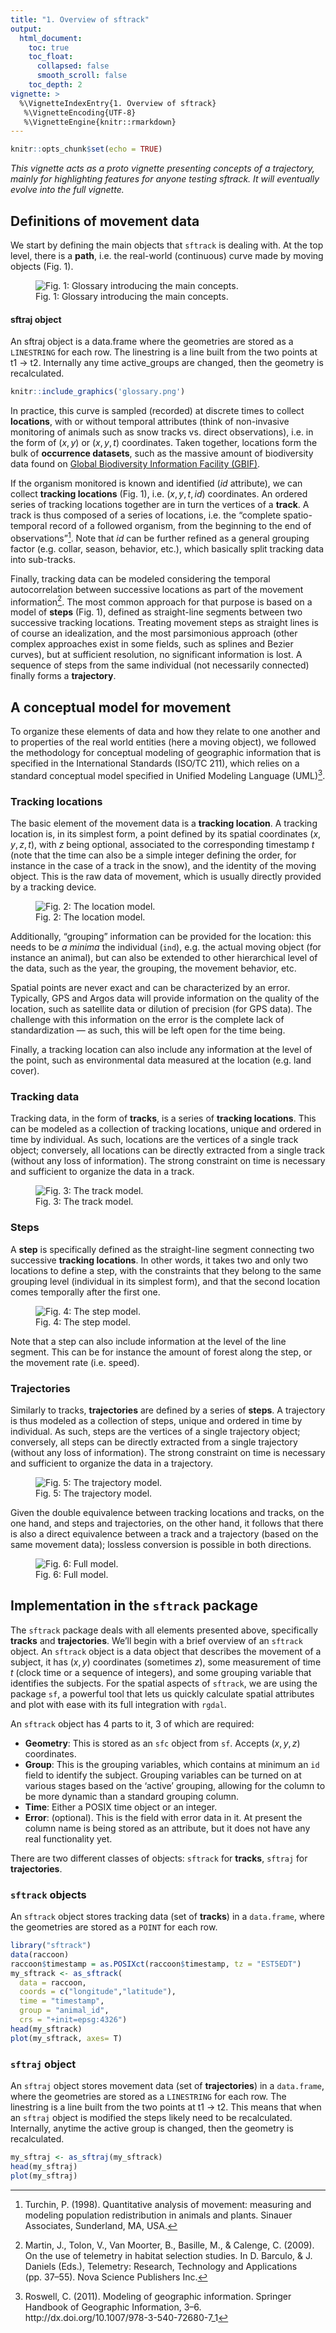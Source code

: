 ```yaml
---
title: "1. Overview of sftrack"
output:
  html_document:
    toc: true
    toc_float:
      collapsed: false
      smooth_scroll: false
    toc_depth: 2
vignette: >
  %\VignetteIndexEntry{1. Overview of sftrack}
   %\VignetteEncoding{UTF-8}
   %\VignetteEngine{knitr::rmarkdown}
---
```


```r
knitr::opts_chunk$set(echo = TRUE)
```


*This vignette acts as a proto vignette presenting concepts of a
trajectory, mainly for highlighting features for anyone testing
sftrack. It will eventually evolve into the full vignette.*


## Definitions of movement data

We start by defining the main objects that `sftrack` is dealing
with. At the top level, there is a **path**, i.e. the real-world
(continuous) curve made by moving objects (Fig. 1).

<!-- MB: Please use whichever form below that makes more sense for a -->
<!-- vignette; and remove this comment. Do the same for all figures. -->

![Fig. 1: Glossary introducing the main concepts.](glossary.png "Fig. 1: Glossary introducing the main concepts.")

#### sftraj object
An sftraj object is a data.frame where the geometries are stored as a `LINESTRING` for each row. The linestring is a line built from the two points at t1 -> t2. Internally any time active_groups are changed, then the geometry is recalculated.

```r
knitr::include_graphics('glossary.png')

```

In practice, this curve is sampled (recorded) at discrete times to
collect **locations**, with or without temporal attributes (think of
non-invasive monitoring of animals such as snow tracks vs. direct
observations), i.e. in the form of $(x, y)$ or $(x, y, t)$
coordinates. Taken together, locations form the bulk of **occurrence
datasets**, such as the massive amount of biodiversity data found on
[Global Biodiversity Information Facility
(GBIF)](https://www.gbif.org/).

If the organism monitored is known and identified ($id$ attribute), we
can collect **tracking locations** (Fig. 1), i.e. $(x, y, t, id)$
coordinates. An ordered series of tracking locations together are in
turn the vertices of a **track**. A track is thus composed of a series
of locations, i.e. the "complete spatio-temporal record of a followed
organism, from the beginning to the end of observations"[^turchin].
Note that $id$ can be further refined as a general grouping factor
(e.g. collar, season, behavior, etc.), which basically split tracking
data into sub-tracks.

[^turchin]: Turchin, P. (1998). Quantitative analysis of movement: measuring and modeling population redistribution in animals and plants. Sinauer Associates, Sunderland, MA, USA.

Finally, tracking data can be modeled considering the temporal
autocorrelation between successive locations as part of the movement
information[^martin]. The most common approach for that purpose is
based on a model of **steps** (Fig. 1), defined as straight-line
segments between two successive tracking locations. Treating movement
steps as straight lines is of course an idealization, and the most
parsimonious approach (other complex approaches exist in some fields,
such as splines and Bezier curves), but at sufficient resolution, no
significant information is lost. A sequence of steps from the same
individual (not necessarily connected) finally forms a **trajectory**.

[^martin]: Martin, J., Tolon, V., Van Moorter, B., Basille, M., & Calenge, C. (2009). On the use of telemetry in habitat selection studies. In D. Barculo, & J. Daniels (Eds.), Telemetry: Research, Technology and Applications (pp. 37–55). Nova Science Publishers Inc.


## A conceptual model for movement

<!-- MB: Please check this part, and correct if it does not match your -->
<!-- work. Let me know if some things are not clear. -->

To organize these elements of data and how they relate to one another
and to properties of the real world entities (here a moving object),
we followed the methodology for conceptual modeling of geographic
information that is specified in the International Standards (ISO/TC
211), which relies on a standard conceptual model specified in Unified
Modeling Language (UML)[^roswell].

[^roswell]: Roswell, C. (2011). Modeling of geographic information. Springer Handbook of Geographic Information, 3–6. http://dx.doi.org/10.1007/978-3-540-72680-7_1


### Tracking locations

The basic element of the movement data is a **tracking location**. A
tracking location is, in its simplest form, a point defined by its
spatial coordinates $(x, y, z, t)$, with $z$ being optional,
associated to the corresponding timestamp $t$ (note that the time can
also be a simple integer defining the order, for instance in the case
of a track in the snow), and the identity of the moving object. This
is the raw data of movement, which is usually directly provided by a
tracking device.

![Fig. 2: The location model.](conceptual-model-loc.png "Fig. 2: The location model.")

Additionally, "grouping" information can be provided for the location:
this needs to be *a minima* the individual (`ind`), e.g. the actual
moving object (for instance an animal), but can also be extended to
other hierarchical level of the data, such as the year, the grouping, the
movement behavior, etc.

Spatial points are never exact and can be characterized by an
error. Typically, GPS and Argos data will provide information on the
quality of the location, such as satellite data or dilution of
precision (for GPS data). The challenge with this information on the
error is the complete lack of standardization — as such, this will be
left open for the time being.

Finally, a tracking location can also include any information at the
level of the point, such as environmental data measured at the
location (e.g. land cover).


### Tracking data

Tracking data, in the form of **tracks**, is a series of **tracking
locations**. This can be modeled as a collection of tracking
locations, unique and ordered in time by individual. As such,
locations are the vertices of a single track object; conversely, all
locations can be directly extracted from a single track (without any
loss of information).  The strong constraint on time is necessary and
sufficient to organize the data in a track.

![Fig. 3: The track model.](conceptual-model-track.png "Fig. 3: The track model.")


### Steps

A **step** is specifically defined as the straight-line segment
connecting two successive **tracking locations**. In other words, it
takes two and only two locations to define a step, with the
constraints that they belong to the same grouping level (individual in
its simplest form), and that the second location comes temporally
after the first one.

![Fig. 4: The step model.](conceptual-model-step.png "Fig. 4: The step model.")

Note that a step can also include information at the level of the line
segment. This can be for instance the amount of forest along the step,
or the movement rate (i.e. speed).


### Trajectories

Similarly to tracks, **trajectories** are defined by a series of
**steps**.  A trajectory is thus modeled as a collection of steps,
unique and ordered in time by individual. As such, steps are the
vertices of a single trajectory object; conversely, all steps can be
directly extracted from a single trajectory (without any loss of
information).  The strong constraint on time is necessary and
sufficient to organize the data in a trajectory.

![Fig. 5: The trajectory model.](conceptual-model-traj.png "Fig. 5: The trajectory model.")

Given the double equivalence between tracking locations and tracks, on
the one hand, and steps and trajectories, on the other hand, it
follows that there is also a direct equivalence between a track and a
trajectory (based on the same movement data); lossless conversion is
possible in both directions.

![Fig. 6: Full model.](conceptual-model-full.png "Fig. 6: Full model.")


## Implementation in the `sftrack` package

<!-- MB: Does this need further update or more details? -->

The `sftrack` package deals with all elements presented above,
specifically **tracks** and **trajectories**. We'll begin with a brief
overview of an `sftrack` object. An `sftrack` object is a data object
that describes the movement of a subject, it has $(x,y)$ coordinates
(sometimes $z$), some measurement of time $t$ (clock time or a
sequence of integers), and some grouping variable that identifies the
subjects. For the spatial aspects of `sftrack`, we are using the
package `sf`, a powerful tool that lets us quickly calculate spatial
attributes and plot with ease with its full integration with `rgdal`.

An `sftrack` object has 4 parts to it, 3 of which are required:

 - **Geometry**: This is stored as an `sfc` object from `sf`. Accepts
   $(x,y,z)$ coordinates.
 - **Group**: This is the grouping variables, which contains at
   minimum an `id` field to identify the subject. Grouping variables
   can be turned on at various stages based on the 'active' grouping,
   allowing for the column to be more dynamic than a standard grouping
   column.
 - **Time**: Either a POSIX time object or an integer.
 - **Error**: (optional). This is the field with error data in it. At
   present the column name is being stored as an attribute, but it
   does not have any real functionality yet.

There are two different classes of objects: `sftrack` for **tracks**,
`sftraj` for **trajectories**.


### `sftrack` objects

An `sftrack` object stores tracking data (set of **tracks**) in a
`data.frame`, where the geometries are stored as a `POINT` for each
row.

```r
library("sftrack")
data(raccoon)
raccoon$timestamp = as.POSIXct(raccoon$timestamp, tz = "EST5EDT")
my_sftrack <- as_sftrack(
  data = raccoon,
  coords = c("longitude","latitude"),
  time = "timestamp",
  group = "animal_id",
  crs = "+init=epsg:4326")
head(my_sftrack)
plot(my_sftrack, axes= T)

```


### `sftraj` object

An `sftraj` object stores movement data (set of **trajectories**) in a
`data.frame`, where the geometries are stored as a `LINESTRING` for
each row. The linestring is a line built from the two points at t1 ->
t2. This means that when an `sftraj` object is modified the steps
likely need to be recalculated. Internally, anytime the active group
is changed, then the geometry is recalculated.

```r
my_sftraj <- as_sftraj(my_sftrack)
head(my_sftraj)
plot(my_sftraj)

```

